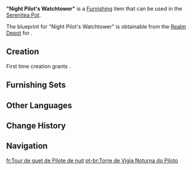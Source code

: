{{Furnishing Infobox
|id             = 362246
|image          = Item Night Pilot's Watchtower.png
|category       = Small Furnishing
|subcategory    = Ornament
|quality        = 4
|adeptal_energy = 90
|load           = 108
|reduced_load   = 81
|description    = A uniquely built cat tree. Built with the appearance of a watchtower, its stable pillar holds a nest aloft at the top, while below hangs elaborate woolen balls. Certain cats, such as the lively [[Night Pilot]], prefer this design with how the sensation of being suspended in mid-air makes them feel. They commonly equate the feeling to be as if "sleeping upon clouds." However, Night Pilot spends most of its time with the customers in the lobby of the tavern, so this cat tree is often empty, and sometimes finds itself used as fitness equipment by [[Finnick]]. It is no easy task aiming and jumping right into the center of the nest in one try...
|mention        = Night Pilot;Finnick
|blueprint      = Realm Depot
|source1        = 
}}
'''"Night Pilot's Watchtower"''' is a [[Furnishing]] item that can be used in the [[Serenitea Pot]].

The blueprint for "Night Pilot's Watchtower" is obtainable from the [[Realm Depot]] for {{Item|Realm Currency|24|x=240}}.

==Creation==
First time creation grants {{Item|Trust|24|x=90}}.
{{Recipe
|type = Creation
|time = 16h
|Cuihua Wood = 4
|Fabric = 6
|sort = Cuihua Wood;Fabric
}}

==Furnishing Sets==
{{Craft Usage|type=Furnishing Set}}

==Other Languages==
{{Other Languages
|en      = "Night Pilot's Watchtower"
|zhs     = 「夜航员的瞭望塔」
|zhs_rm  = "Yèháng-yuán de Liàowàng-tǎ"
|zht     = 「夜航員的瞭望塔」
|zht_rm  = "Yèháng-yuán de Liàowàng-tǎ"
|zh_tl   = 
|ja      = 「ナイトパイロットの見張り塔」
|ja_rm   = "Naito Pairotto no Mihari-tou"
|ja_tl   = "Night Pilot's Watchtower"
|ko      = 「나이트 파일럿의 전망대」
|ko_rm   = "Naiteu Pailleot-ui Jeonmangdae"
|ko_tl   = "Night Pilot's Observatory"
|es      = Atalaya de Capitán
|es_tl   = Captain's Watch Tower
|fr      = Tour de guet de Pilote de nuit
|fr_tl   = Night Pilot's Watchtower
|ru      = Дозорная башня Ночного пилота
|ru_tl   = Night Pilot's Watchtower
|th      = "หอสังเกตการณ์ของ Night Pilot"
|th_rm   = 
|th_tl   = 
|vi      = Tháp Canh Của Kẻ Bay Đêm
|vi_tl   = 
|de      = „Aussichtsturm des Nachtpiloten“
|de_tl   = "Night Pilot's Watchtower"
|id      = Menara Pengawas Night Pilot
|id_tl   = Night Pilot's Watchtower
|pt      = Torre de Vigia Noturna do Piloto
|pt_tl   = 
|tr      = "Gece Pilotunun Gözetleme Kulesi"
|tr_tl   = 
|it      = Torre di controllo di Pilota notturno
|it_tl   = Night Pilot's Control Tower
}}

==Change History==
{{Change History|3.7}}

==Navigation==
{{Furnishing Navbox|interior}}

[[fr:Tour de guet de Pilote de nuit]]
[[pt-br:Torre de Vigia Noturna do Piloto]]